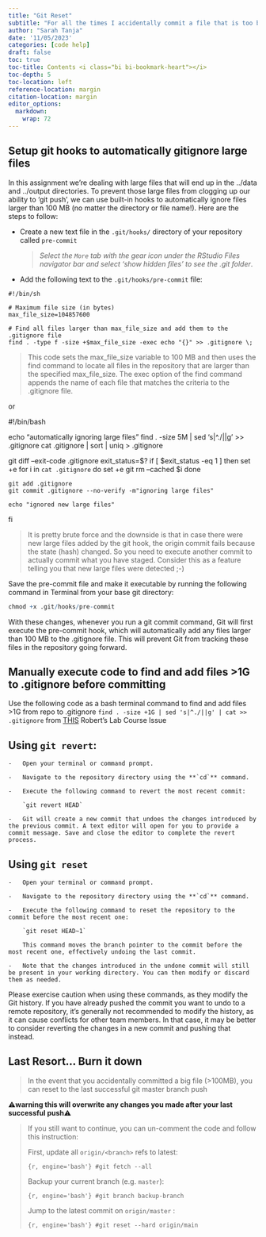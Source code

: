 ```yaml
---
title: "Git Reset"
subtitle: "For all the times I accidentally commit a file that is too big"
author: "Sarah Tanja"
date: '11/05/2023'
categories: [code help]
draft: false
toc: true
toc-title: Contents <i class="bi bi-bookmark-heart"></i>
toc-depth: 5
toc-location: left
reference-location: margin
citation-location: margin
editor_options: 
  markdown: 
    wrap: 72
---
```


## Setup git hooks to automatically gitignore large files

In this assignment we're dealing with large files that will end up in
the ../data and ../output directories. To prevent those large files from
clogging up our ability to 'git push', we can use built-in hooks to
automatically ignore files larger than 100 MB (no matter the directory
or file name!). Here are the steps to follow:

-   Create a new text file in the `.git/hooks/` directory of your
    repository called `pre-commit`

    > *Select the `More` tab with the gear icon under the RStudio Files
    > navigator bar and select 'show hidden files' to see the .git
    > folder*.

-   Add the following text to the `.git/hooks/pre-commit` file:

<!-- -->

```         
#!/bin/sh

# Maximum file size (in bytes)
max_file_size=104857600

# Find all files larger than max_file_size and add them to the .gitignore file
find . -type f -size +$max_file_size -exec echo "{}" >> .gitignore \;
```

> This code sets the max_file_size variable to 100 MB and then uses the
> find command to locate all files in the repository that are larger
> than the specified max_file_size. The exec option of the find command
> appends the name of each file that matches the criteria to the
> .gitignore file.

or

#!/bin/bash

echo "automatically ignoring large files" find . -size 5M \| sed
's\|\^./\|\|g' \>\> .gitignore cat .gitignore \| sort \| uniq \>
.gitignore

git diff --exit-code .gitignore exit_status=\$? if \[ \$exit_status -eq
1 \] then set +e for i in `cat .gitignore` do set +e git rm --cached \$i
done

```         
git add .gitignore
git commit .gitignore --no-verify -m"ignoring large files"

echo "ignored new large files"
```

fi

> It is pretty brute force and the downside is that in case there were
> new large files added by the git hook, the origin commit fails because
> the state (hash) changed. So you need to execute another commit to
> actually commit what you have staged. Consider this as a feature
> telling you that new large files were detected ;-)

Save the pre-commit file and make it executable by running the following
command in Terminal from your base git directory:

```r
chmod +x .git/hooks/pre-commit
```

With these changes, whenever you run a git commit command, Git will
first execute the pre-commit hook, which will automatically add any
files larger than 100 MB to the .gitignore file. This will prevent Git
from tracking these files in the repository going forward.

## Manually execute code to find and add files \>1G to .gitignore before committing

Use the following code as a bash terminal command to find and add files
\>1G from repo to .gitignore
`find . -size +1G | sed 's|^./||g' | cat >> .gitignore` from
[THIS](https://github.com/sr320/course-fish546-2015/issues/43) Robert's
Lab Course Issue

## Using **`git revert`**:

```         
-   Open your terminal or command prompt.

-   Navigate to the repository directory using the **`cd`** command.

-   Execute the following command to revert the most recent commit:

    `git revert HEAD`

-   Git will create a new commit that undoes the changes introduced by the previous commit. A text editor will open for you to provide a commit message. Save and close the editor to complete the revert process.
```

## Using **`git reset`**

```         
-   Open your terminal or command prompt.

-   Navigate to the repository directory using the **`cd`** command.

-   Execute the following command to reset the repository to the commit before the most recent one:

    `git reset HEAD~1`

    This command moves the branch pointer to the commit before the most recent one, effectively undoing the last commit.

-   Note that the changes introduced in the undone commit will still be present in your working directory. You can then modify or discard them as needed.
```

Please exercise caution when using these commands, as they modify the
Git history. If you have already pushed the commit you want to undo to a
remote repository, it's generally not recommended to modify the history,
as it can cause conflicts for other team members. In that case, it may
be better to consider reverting the changes in a new commit and pushing
that instead.

## Last Resort... Burn it down

> In the event that you accidentally committed a big file (\>100MB), you
> can reset to the last successful git master branch push

::: callout-warning
⚠️**warning this will overwrite any changes you made after your last
successful push**⚠️
:::

> If you still want to continue, you can un-comment the code and follow
> this instruction:
>
> First, update all `origin/<branch>` refs to latest:
>
> ```{r, engine='bash'}
> #git fetch --all
> ```
>
> Backup your current branch (e.g. `master`):
>
> ```{r, engine='bash'}
> #git branch backup-branch
> ```
>
> Jump to the latest commit on `origin/master` :
>
> ```{r, engine='bash'}
> #git reset --hard origin/main
> ```
